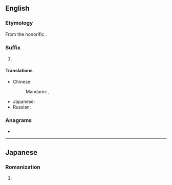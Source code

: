 ==English==

===Etymology===
From the {{etyl|ja|en}} honorific {{m|ja|くん}}.

===Suffix===
{{en-suffix}}

# {{lb|en|anime and manga fandom}} {{non-gloss definition|Appended to a young man's name or nickname to indicate familiarity.}}

====Translations====
{{trans-top|nominal affix indicating familiarity}}
* Chinese:
*: Mandarin: {{t+|cmn|君|tr=-jūn|sc=Hani}}, {{t+|cmn|菌|tr=-jùn|sc=Hani}}
{{trans-mid}}
* Japanese: {{t|ja|くん|tr=-kun}}
* Russian: {{t+|ru|-кун}}
{{trans-bottom}}

===Anagrams===
* {{anagrams|en|unk.}}

----

==Japanese==

===Romanization===
{{ja-romaji}}

# {{ja-romanization of|くん}}